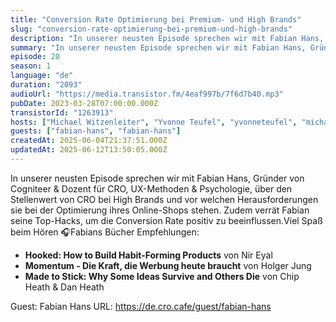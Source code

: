 ```yaml
---
title: "Conversion Rate Optimierung bei Premium- und High Brands"
slug: "conversion-rate-optimierung-bei-premium-und-high-brands"
description: "In unserer neusten Episode sprechen wir mit Fabian Hans, Gründer von Cogniteer &amp; Dozent für CRO, UX-Methoden &amp; Psychologie, über den Stellenwert von CRO bei High Brands und vor welchen Herausforderungen sie bei der Optimierung ihres Online-Shops stehen. Zudem verrät Fabian seine Top-Hacks, um die Conversion Rate positiv zu beeinflussen.Viel Spaß beim Hören 🎧‍Fabians Bücher Empfehlungen:<ul><li><strong>Hooked: How to Build Habit-Forming Products</strong> von Nir Eyal</li><li><strong>Momentum - Die Kraft, die Werbung heute braucht</strong> von Holger Jung</li><li><strong>Made to Stick: Why Some Ideas Survive and Others Die</strong> von Chip Heath &amp; Dan Heath</li></ul>\n\n\n\n<!-- GUESTS START -->\nGuest: Fabian Hans\nURL: https://de.cro.cafe/guest/fabian-hans\n<!-- GUESTS END -->"
summary: "In unserer neusten Episode sprechen wir mit Fabian Hans, Gründer von Cogniteer & Dozent für CRO, UX-Methoden & Psychologie, über den Stellenwert von CRO bei High Brands und vor welchen Herausforderungen sie bei der Optimierung ihres Online-Shops stehen. Zudem verrät Fabian seine Top-Hacks, um die Conversion Rate positiv zu beeinflussen.Viel Spaß beim Hören 🎧‍Fabians Bücher Empfehlungen:Hooked: How to Build Habit-Forming Products von Nir EyalMomentum - Die Kraft, die Werbung heute braucht von Holger JungMade to Stick: Why Some Ideas Survive and Others Die von Chip Heath & Dan Heath\n\n\n\n\nGuest: Fabian Hans\nURL: https://de.cro.cafe/guest/fabian-hans"
episode: 20
season: 1
language: "de"
duration: "2093"
audioUrl: "https://media.transistor.fm/4eaf997b/7f6d7b40.mp3"
pubDate: 2023-03-28T07:00:00.000Z
transistorId: "1263913"
hosts: ["Michael Witzenleiter", "Yvonne Teufel", "yvonneteufel", "michaelwitzenleiter"]
guests: ["fabian-hans", "fabian-hans"]
createdAt: 2025-06-04T21:37:51.000Z
updatedAt: 2025-06-12T13:50:05.000Z
---
```


In unserer neusten Episode sprechen wir mit Fabian Hans, Gründer von Cogniteer & Dozent für CRO, UX-Methoden & Psychologie, über den Stellenwert von CRO bei High Brands und vor welchen Herausforderungen sie bei der Optimierung ihres Online-Shops stehen. Zudem verrät Fabian seine Top-Hacks, um die Conversion Rate positiv zu beeinflussen.Viel Spaß beim Hören 🎧‍Fabians Bücher Empfehlungen:<ul><li><strong>Hooked: How to Build Habit-Forming Products</strong> von Nir Eyal</li><li><strong>Momentum - Die Kraft, die Werbung heute braucht</strong> von Holger Jung</li><li><strong>Made to Stick: Why Some Ideas Survive and Others Die</strong> von Chip Heath & Dan Heath</li></ul>



<!-- GUESTS START -->
Guest: Fabian Hans
URL: https://de.cro.cafe/guest/fabian-hans
<!-- GUESTS END -->
